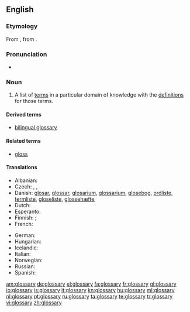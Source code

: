 {{selfref|There is a '''[[Appendix:Glossary|Glossary of terms]]''' used in Wiktionary. See also Wiktionary's [[:Category:Glossaries]]}}

==English==
{{wikipedia}}

===Etymology===
From {{etyl|la}} {{term|glossarium|glossārium}}, from {{term|γλῶσσα||tongue|lang=grc|tr=glossa}}.

===Pronunciation===
* {{IPA|/ˈglɒsəɹi/}}

===Noun===
{{en-noun|glossaries}}

# {{lexicography}} A list of [[term]]s in a particular domain of knowledge with the [[definition]]s for those terms.

====Derived terms====
* [[bilingual glossary]]

====Related terms====
* [[gloss]]

====Translations====
{{trans-top|list of words with their definitions}}
* Albanian: {{t|sq|fjalorth‎|m|xs=Albanian}}
* Czech: {{t-|cs|slovník pojmů|m}}, {{t-|cs|slovníček pojmů|m}}, {{t-|cs|glosář|m}}
* Danish: [[glosar]], [[glossar]], [[glosarium]], [[glossarium]], [[glosebog]], [[ordliste]], [[termliste]], [[gloseliste]], [[glossehæfte]],
* Dutch: {{t+|nl|glossarium|n}}
* Esperanto: {{t-|eo|glosaro|xs=Esperanto}}
* Finnish: {{t+|fi|sanasto}}; {{t-|fi|asiasanasto}}
* French: {{t+|fr|glossaire}}
{{trans-mid}}
* German: {{t+|de|Glossar|n}}
* Hungarian: {{t+|hu|szójegyzék}}
* Icelandic: {{t+|is|orðasafn|n}}
* Italian: {{t+|it|glossario|m}}
* Norwegian: {{t-|no|glossar|n}}
* Russian: {{t+|ru|глоссарий|m|tr=glossárij}}
* Spanish: {{t+|es|glosario|m}}
{{trans-bottom}}

[[am:glossary]]
[[de:glossary]]
[[el:glossary]]
[[fa:glossary]]
[[fr:glossary]]
[[gl:glossary]]
[[io:glossary]]
[[is:glossary]]
[[it:glossary]]
[[kn:glossary]]
[[hu:glossary]]
[[ml:glossary]]
[[nl:glossary]]
[[pt:glossary]]
[[ru:glossary]]
[[ta:glossary]]
[[te:glossary]]
[[tr:glossary]]
[[vi:glossary]]
[[zh:glossary]]